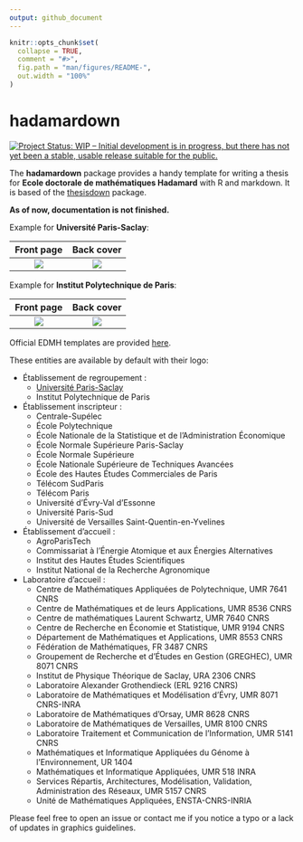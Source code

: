 ```yaml
---
output: github_document
---
```


<!-- README.md is generated from README.Rmd. Please edit that file -->

```r
knitr::opts_chunk$set(
  collapse = TRUE,
  comment = "#>",
  fig.path = "man/figures/README-",
  out.width = "100%"
)
```

# hadamardown

<!-- badges: start -->
[![Project Status: WIP – Initial development is in progress, but there has not yet been a stable, usable release suitable for the public.](https://www.repostatus.org/badges/latest/wip.svg)](https://www.repostatus.org/#wip)
<!-- badges: end -->

The **hadamardown** package provides a handy template for writing a thesis for **Ecole doctorale de mathématiques Hadamard** with R and markdown. It is based of the [thesisdown](https://github.com/ismayc/thesisdown) package.

**As of now, documentation is not finished.**


Example for **Université Paris-Saclay**:

Front page            |  Back cover
:-------------------------:|:-------------------------:
<img src="inst/img/output_saclay_1.jpg"/>  |  <img src="inst/img/output_saclay_2.jpg"/>


Example for **Institut Polytechnique de Paris**:

Front page            |  Back cover
:-------------------------:|:-------------------------:
<img src="inst/img/output_ipp_1.jpg"/>  |  <img src="inst/img/output_ipp_2.jpg"/>



Official EDMH templates are provided [here](https://www.universite-paris-saclay.fr/fr/formation/doctorat/ecole-doctorale-de-mathematiques-hadamard-edmh#page-de-garde-des-theses-de-l-edmh).

These entities are available by default with their logo:

* Établissement de regroupement :
  * [Université Paris-Saclay]("inst/rmarkdown/templates/edmh_thesis/skeleton/logos/edmhsaclay.jpg")
  * Institut Polytechnique de Paris

* Établissement inscripteur :
  * Centrale-Supélec
  * École Polytechnique
  * École Nationale de la Statistique et de l'Administration Économique
  * École Normale Supérieure Paris-Saclay
  * École Normale Supérieure
  * École Nationale Supérieure de Techniques Avancées
  * École des Hautes Études Commerciales de Paris
  * Télécom SudParis
  * Télécom Paris
  * Université d'Évry-Val d'Essonne
  * Université Paris-Sud
  * Université de Versailles Saint-Quentin-en-Yvelines

* Établissement d'accueil :
  * AgroParisTech
  * Commissariat à l'Énergie Atomique et aux Énergies Alternatives
  * Institut des Hautes Études Scientifiques
  * Institut National de la Recherche Agronomique
  
* Laboratoire d'accueil :
  * Centre de Mathématiques Appliquées de Polytechnique, UMR 7641 CNRS
  * Centre de Mathématiques et de leurs Applications, UMR 8536 CNRS
  * Centre de mathématiques Laurent Schwartz, UMR 7640 CNRS
  * Centre de Recherche en Économie et Statistique, UMR 9194 CNRS
  * Département de Mathématiques et Applications, UMR 8553 CNRS
  * Fédération de Mathématiques, FR 3487 CNRS
  * Groupement de Recherche et d'Études en Gestion (GREGHEC), UMR 8071 CNRS
  * Institut de Physique Théorique de Saclay, URA 2306 CNRS
  * Laboratoire Alexander Grothendieck (ERL 9216 CNRS)
  * Laboratoire de Mathématiques et Modélisation d'Évry, UMR 8071 CNRS-INRA
  * Laboratoire de Mathématiques d'Orsay, UMR 8628 CNRS
  * Laboratoire de Mathématiques de Versailles, UMR 8100 CNRS
  * Laboratoire Traitement et Communication de l'Information, UMR 5141 CNRS
  * Mathématiques et Informatique Appliquées du Génome à l'Environnement, UR 1404
  * Mathématiques et Informatique Appliquées, UMR 518 INRA
  * Services Répartis, Architectures, Modélisation, Validation, Administration des Réseaux, UMR 5157 CNRS
  * Unité de Mathématiques Appliquées, ENSTA-CNRS-INRIA

Please feel free to open an issue or contact me if you notice a typo or a lack of updates in graphics guidelines. 
